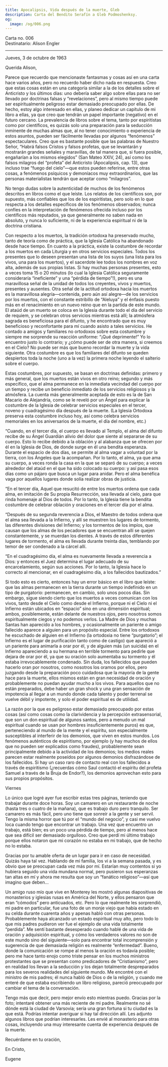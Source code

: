 ```yaml
---
title: Apocalipsis, Vida después de la muerte, Gleb
description: Carta del Bendito Serafín a Gleb Podmoshenksy.
og:
  image: /og/006.png
---
```


<div style={{textAlign:'right', fontFamily:'monospace'}}>Carta no. 006</div>
<div style={{textAlign:'left', fontFamily:'monospace'}}>Destinatario: Alison Engler</div>

---

Jueves, 3 de octubre de 1963

Querida Alison,

Parece que recuerdo que mencionaste fantasmas y cosas así en una carta hace varios años, pero no recuerdo haber dicho nada en respuesta. Creo que estas cosas están en una categoría similar a la de los detalles sobre el Anticristo y los últimos días: uno debería saber algo sobre ellas para no ser llevado por doctrinas falsas y “revelaciones”, pero al mismo tiempo puede ser espiritualmente peligroso estar demasiado preocupado por ellas. De hecho, estoy algo interesado en ellas, y planeo dedicar un capítulo de mi libro a ellas, ya que creo que tendrán un papel importante (negativo) en el futuro cercano. La prevalencia de libros sobre el tema, tanto por espiritistas como por científicos, es quizás solo una preparación para la seducción inminente de muchas almas que, al no tener conocimiento o experiencia de estos asuntos, pueden ser fácilmente llevadas por algunos “fenómenos” espectaculares. Creo que es bastante posible que las palabras de Nuestro Señor, “Habrá falsos Cristos y falsos profetas, que se levantarán y mostrarán grandes señales y maravillas, de tal manera que, si fuera posible, engañarían a los mismos elegidos” (San Mateo XXIV, 24), así como los falsos milagros del “profeta” del Anticristo (Apocalipsis, cap. 13), que incluso trae “fuego del cielo”—que estos pueden referirse, entre otras cosas, a fenómenos psíquicos y demoníacos muy extraordinarios, que las personas materialistas tendrán que aceptar como “milagros”.

No tengo dudas sobre la autenticidad de muchos de los fenómenos descritos en libros como el que leíste. Los relatos de los científicos son, por supuesto, más confiables que los de los espiritistas, pero solo en lo que respecta a los detalles específicos de los fenómenos observados; nunca confíes en la interpretación de fenómenos ofrecida incluso por los científicos más reputados, ya que generalmente no saben nada en absoluto, y nunca lo suficiente, ni de la experiencia espiritual ni de la doctrina cristiana.

Con respecto a los muertos, la tradición ortodoxa ha preservado mucho, tanto de teoría como de práctica, que la Iglesia Católica ha abandonado desde hace tiempo. En cuanto a la práctica, existe la costumbre de recordar a los muertos en cada Liturgia y en otros servicios especiales. Todos los presentes que lo deseen presentan una lista de los suyos (una lista para los vivos, una para los muertos), y el sacerdote lee todos los nombres en voz alta, además de sus propias listas. Si hay muchas personas presentes, esto a veces toma 15 o 20 minutos (lo cual la Iglesia Católica seguramente consideraría “ineficiente” y una “pérdida de tiempo”!), pero es una maravillosa señal de la unidad de todos los creyentes, vivos y muertos, presentes y ausentes. Otra señal de la actitud ortodoxa hacia los muertos es la maravillosa alegría—contenida, pero aún así alegre—de los servicios por los muertos, con el constante estribillo de “Aleluya” y el énfasis puesto más en el renacimiento en un nuevo reino que en la partida de este mundo. El ataúd de un muerto se coloca en la Iglesia durante todo el día del servicio de requiem, y se celebran otros servicios mientras está allí; la atmósfera sagrada es beneficiosa para el difunto, y he encontrado que es muy beneficioso y reconfortante para mí cuando asisto a tales servicios. He contado a amigos y familiares no ortodoxos sobre esta costumbre y siempre me sorprende su reacción uniforme: “¡Qué deprimente!” Yo lo encuentro justo lo contrario; y ¿cómo puede ser de otra manera, si creemos en el Cielo? No puede ser más que bueno recordar la muerte y la vida siguiente. Otra costumbre es que los familiares del difunto se queden despiertos toda la noche (uno a la vez) la primera noche leyendo el salterio sobre el cuerpo.

Estas costumbres, por supuesto, se basan en doctrinas definidas: primero y más general, que los muertos están vivos en otro reino; segundo y más específico, que el alma permanece en la inmediata vecindad del cuerpo por un tiempo y recibe un beneficio inmediato de los servicios religiosos y la atmósfera. La cuenta más generalmente aceptada de esto es la de San Macario de Alejandría, como se le reveló por un Ángel para explicar la costumbre de la Iglesia de celebrar servicios especiales en el tercer, noveno y cuadragésimo día después de la muerte. (La Iglesia Ortodoxa preserva esta costumbre incluso hoy, así como celebra servicios memoriales en los aniversarios de la muerte, el día del nombre, etc.)

“Cuando, en el tercer día, el cuerpo es llevado al Templo, el alma del difunto recibe de su Ángel Guardián alivio del dolor que siente al separarse de su cuerpo. Esto lo recibe debido a la oblación y al alabanza que se ofrecen por él en la Iglesia de Dios, de donde surge en él una bendita esperanza. Durante el espacio de dos días, se permite al alma vagar a voluntad por la tierra, con los Ángeles que la acompañan. Por lo tanto, el alma, ya que ama su cuerpo, a veces ronda la casa en la que se separó de su cuerpo; a veces alrededor del ataúd en el que ha sido colocado su cuerpo: y así pasa esos días como un pájaro que busca un lugar para anidar. Pero el alma benéfica vaga por aquellos lugares donde solía realizar obras de justicia.

“En el tercer día, Aquel que resucitó de entre los muertos ordena que cada alma, en imitación de Su propia Resurrección, sea llevada al cielo, para que rinda homenaje al Dios de todos. Por lo tanto, la Iglesia tiene la bendita costumbre de celebrar oblación y oraciones en el tercer día por el alma.

“Después de su segunda reverencia a Dios, el Maestro de todos ordena que el alma sea llevada a la Infierno, y allí se muestren los lugares de tormento, las diferentes divisiones del Infierno; y los tormentos de los impíos, que causan que los almas de los pecadores que se encuentran allí se quejen constantemente, y se muerdan los dientes. A través de estos diferentes lugares de tormento, el alma es llevada durante treinta días, temblando por temor de ser condenado a la cárcel allí.

“En el cuadragésimo día, el alma es nuevamente llevada a reverencia a Dios: y entonces el Juez determina el lugar adecuado de su encarcelamiento, según sus acciones. Por lo tanto, la Iglesia hace lo correcto al mencionar, en el cuadragésimo día, a los fallecidos bautizados.”

Si todo esto es cierto, entonces hay un error básico en el libro que leíste: que las almas permanecen en la tierra durante un tiempo indefinido en un tipo de purgatorio: permanecen, en cambio, solo unos pocos días. Sin embargo, sigue siendo cierto que los muertos a veces comunican con los vivos, tanto desde el Cielo como desde el Infierno, porque ni el Cielo ni el Infierno están ubicados en “espacio” sino en una dimensión espiritual; ambos, posiblemente, están delante de nuestros ojos, pero nosotros somos espiritualmente ciegos y no podemos verlos. La Madre de Dios y muchas Santas han aparecido a los hombres, y ocasionalmente un pariente o amigo fallecido aparece a alguien para un propósito especial. Entre los ortodoxos he escuchado de alguien en el Infierno (la ortodoxia no tiene “purgatorio”; el Infierno es el lugar de purificación tanto como de castigo) que apareció a un pariente para animarla a orar por él, y de alguien más (un suicida) en el Infierno apareciendo a su hermana en terrible tormento para pedirle que dejara de orar por él, ya que su oración solo aumentaba su tormento y él estaba irrevocablemente condenado. Sin duda, los fallecidos que pueden hacerlo oran por nosotros, como nosotros los oramos por ellos, pero juzgando desde la preparación poco cuidadosa que la mayoría de la gente hace para la muerte, ellos mismos están en gran necesidad de oración y probablemente no puedan ayudar mucho a los vivos. Para aquellos que no están preparados, debe haber un gran shock y una gran sensación de impotencia al llegar a un mundo donde cada talento y poder terrenal se vuelve débil y impotente, y solo el poder espiritual es de utilidad.

La razón por la que es peligroso estar demasiado preocupado por estas cosas (así como cosas como la clarividencia y la percepción extrasensorial, que son un don espiritual de algunos santos, pero a menudo un mal espiritual cuando se usan por hombres insuficientemente puros) es que, perteneciendo al mundo de la mente y el espíritu, son especialmente susceptibles al interferir de los demonios, que viven en estos mundos. Los fenómenos auténticos de espiritismo, por ejemplo (y hay muchos de ellos que no pueden ser explicados como fraudes), probablemente sean principalmente debido a la actividad de los demonios; los medios reales parecen estar realmente poseídos por algunos demonios disfrazándose de los fallecidos. Si hay un caso raro de contacto real con los fallecidos a través de espiritismo (¿recuerdas cómo Saul contactó el espíritu del profeta Samuel a través de la Bruja de Endor?), los demonios aprovechan esto para sus propios propósitos.

Viernes

Lo único que logré ayer fue escribir estas tres páginas, teniendo que trabajar durante doce horas. Soy un camarero en un restaurante de noche (hasta tres o cuatro de la mañana), que es trabajo duro pero tranquilo. Ser camarero es más fácil, pero uno tiene que sonreír a la gente y ser servil. Tengo la misma horror que tú por el “mundo del negocio”, y casi me vuelvo loca cuando tengo que encontrar un trabajo. Una vez que encuentro un trabajo, está bien; es un poco una pérdida de tiempo, pero al menos hace que sea difícil ser demasiado orgulloso. Creo que perdí mi último trabajo porque ellos notaron que mi corazón no estaba en mi trabajo, que de hecho no lo estaba.

Gracias por tu amable oferta de un lugar para ir en caso de necesidad. Quizás haya tal vez. Hablando de mi familia, los vi a la semana pasada, y es obvio que se preocupan cada vez más por mí. Estarían muy contentos si yo hubiera seguido una vida mundana normal, pero pusieron sus esperanzas tan altas en mí y ahora me resulta que soy un “fanático religioso”—así que imagino que deben…

Un amigo ruso mío que vive en Monterey les mostró algunas diapositivas de monasterios y iglesias rusas en América del Norte, y ellos pensaron que eran “cómodos” pero anticuados, etc. Pero lo que realmente les sorprendió, mi padre en particular, fue una foto de un monje viejo que había estado en su celda durante cuarenta años y apenas habló con otras personas. Probablemente haya alcanzado un estado espiritual muy alto, pero todo lo que mis padres pudieron ver fue el ejemplo de una vida totalmente “perdida”. Me sentí bastante desesperado cuando hablé de una vida de oración y adquisición espiritual, y cómo los verdaderos valores no son de este mundo sino del siguiente—solo para encontrar total incomprensión y sugerencia de que demasiada religión es realmente “enfermedad”. Bueno, donde la comunicación se rompe al menos la oración es todavía posible; pero me hace tanto enojo como triste pensar en los muchos ministros protestantes que se presentan como predicadores de “Cristianismo”, pero en realidad los llevan a la seducción y los dejan totalmente despreparados para los severos realidades del siguiente mundo. Me encontré con el ministro de mis padres; él nunca habló de Dios o de la religión, y cuando me enteré de que estaba escribiendo un libro religioso, pareció preocupado por cambiar el tema de la conversación.

Tengo más que decir, pero mejor envío esto mientras puedo. Gracias por la foto; intentaré obtener una más reciente de mi padre. Realmente no sé dónde está la ciudad de Varsovia; sería una gran fortuna si tu ciudad es la que está. Podrías intentar averiguar si hay tal dirección allí. Les adjunto algunos libros que podrían interesarles. Les envié al monasterio para otras cosas, incluyendo una muy interesante cuenta de experiencia después de la muerte.

Recuérdame en tu oración,

En Cristo,

Eugene